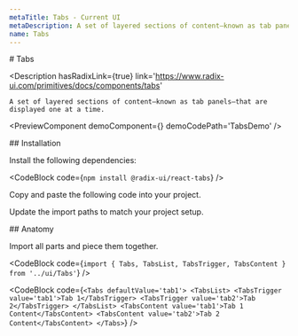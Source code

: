 ```yaml
---
metaTitle: Tabs - Current UI
metaDescription: A set of layered sections of content—known as tab panels—that are displayed one at a time.
name: Tabs
---
```


<FlexGroup>
  # Tabs

  <Description
    hasRadixLink={true}
    link='https://www.radix-ui.com/primitives/docs/components/tabs'
  >
    A set of layered sections of content—known as tab panels—that are displayed one at a time.
  </Description>
</FlexGroup>

<PreviewComponent demoComponent={<TabsDemo />} demoCodePath='TabsDemo' />

<FlexGroup>
  ## Installation

  Install the following dependencies:

  <CodeBlock code={`npm install @radix-ui/react-tabs`} />

  Copy and paste the following code into your project.

  <ComponentSource code='Tabs' />

  Update the import paths to match your project setup.
  
</FlexGroup>

<FlexGroup>
## Anatomy

Import all parts and piece them together.

<CodeBlock
code={`import { Tabs, TabsList, TabsTrigger, TabsContent } from '../ui/Tabs'`}
/>

<CodeBlock code={`<Tabs defaultValue='tab1'>
  <TabsList>
    <TabsTrigger value='tab1'>Tab 1</TabsTrigger>
    <TabsTrigger value='tab2'>Tab 2</TabsTrigger>
  </TabsList>
  <TabsContent value='tab1'>Tab 1 Content</TabsContent>
  <TabsContent value='tab2'>Tab 2 Content</TabsContent>
</Tabs>`} />
</FlexGroup>
